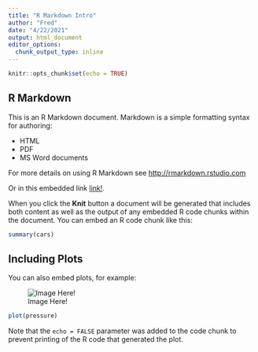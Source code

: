 ```yaml
---
title: "R Markdown Intro"
author: "Fred"
date: "4/22/2021"
output: html_document
editor_options: 
  chunk_output_type: inline
---
```


```r
knitr::opts_chunk$set(echo = TRUE)
```

## R Markdown

This is an R Markdown document. Markdown is a simple formatting syntax for authoring:

* HTML
* PDF 
* MS Word documents 

For more details on using R Markdown see <http://rmarkdown.rstudio.com>

Or in this embedded link [link!](http://rmarkdown.rstudio.com).

When you click the **Knit** button a document will be generated that includes both content as well as the output of any embedded R code chunks within the document. You can embed an R code chunk like this:

```r
summary(cars)
```

## Including Plots

You can also embed plots, for example:

![Image Here!](output/Diamonds Diamonds.png)


```r
plot(pressure)
```

Note that the `echo = FALSE` parameter was added to the code chunk to prevent printing of the R code that generated the plot.

